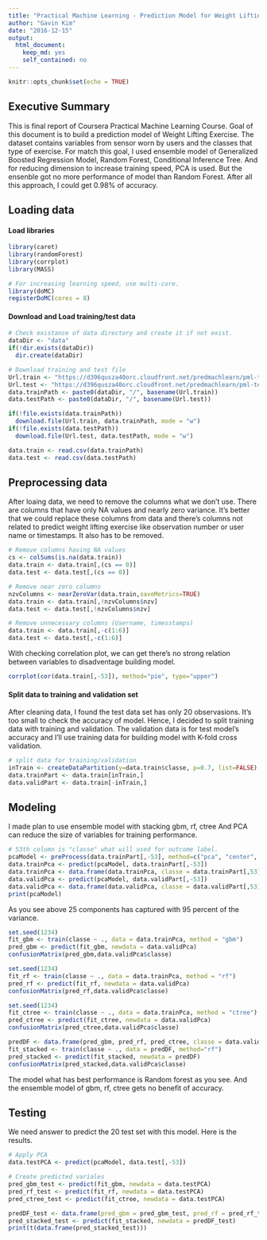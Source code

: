 ```yaml
---
title: "Practical Machine Learning - Prediction Model for Weight Lifting Exercise Dataset"
author: "Gavin Kim"
date: "2016-12-15"
output: 
  html_document: 
    keep_md: yes
    self_contained: no
---
```


```r
knitr::opts_chunk$set(echo = TRUE)
```

## Executive Summary
This is final report of Coursera Practical Machine Learning Course. Goal of this document is to build a prediction model of Weight Lifting Exercise. The dataset contains variables from sensor worn by users and the classes that type of exercise.
For match this goal, I used ensemble model of Generalized Boosted Regression Model, Random Forest, Conditional Inference Tree. And for reducing dimension to increase training speed, PCA is used. But the ensenble got no more performance of model than Random Forest. After all this approach, I could get 0.98% of accuracy.

## Loading data

#### Load libraries

```r
library(caret)
library(randomForest)
library(corrplot)
library(MASS)

# For increasing learning speed, use multi-core.
library(doMC)
registerDoMC(cores = 8)
```

#### Download and Load training/test data

```r
# Check existance of data directory and create it if not exist.
dataDir <- "data"
if(!dir.exists(dataDir))
  dir.create(dataDir)

# Download training and test file 
Url.train <- "https://d396qusza40orc.cloudfront.net/predmachlearn/pml-training.csv"
Url.test <- "https://d396qusza40orc.cloudfront.net/predmachlearn/pml-testing.csv"
data.trainPath <- paste0(dataDir, "/", basename(Url.train))
data.testPath <- paste0(dataDir, "/", basename(Url.test))

if(!file.exists(data.trainPath))
  download.file(Url.train, data.trainPath, mode = "w")
if(!file.exists(data.testPath))
  download.file(Url.test, data.testPath, mode = "w")

data.train <- read.csv(data.trainPath)
data.test <- read.csv(data.testPath)
```

## Preprocessing data

After loaing data, we need to remove the columns what we don't use. There are columns that have only NA values and nearly zero variance. It's better that we could replace these columns from data and there's columns not related to predict weight lifting exercise like observation number or user name or timestamps. It also has to be removed.

```r
# Remove columns having NA values
cs <- colSums(is.na(data.train))
data.train <- data.train[,(cs == 0)]
data.test <- data.test[,(cs == 0)]

# Remove near zero columns
nzvColumns <- nearZeroVar(data.train,saveMetrics=TRUE)
data.train <- data.train[,!nzvColumns$nzv]
data.test <- data.test[,!nzvColumns$nzv]

# Remove unnecessary columns (Username, timesstamps)
data.train <- data.train[,-c(1:6)]
data.test <- data.test[,-c(1:6)]
```

With checking correlation plot, we can get there's no strong relation between variables to disadventage building model.

```r
corrplot(cor(data.train[,-53]), method="pie", type="upper")
```

#### Split data to training and validation set

After cleaning data, I found the test data set has only 20 observasions. It's too small to check the accuracy of model.
Hence, I decided to split training data with training and validation. The validation data is for test model's accuracy and I'll use training data for building model with K-fold cross validation.

```r
# split data for training/validation
inTrain <- createDataPartition(y=data.train$classe, p=0.7, list=FALSE)
data.trainPart <- data.train[inTrain,]
data.validPart <- data.train[-inTrain,]
```

## Modeling

I made plan to use ensemble model with stacking gbm, rf, ctree And PCA can reduce the size of variables for training performance.

```r
# 53th column is "classe" what will used for outcome label.
pcaModel <- preProcess(data.trainPart[,-53], method=c("pca", "center", "scale"), thresh = 0.95)
data.trainPca <- predict(pcaModel, data.trainPart[,-53])
data.trainPca <- data.frame(data.trainPca, classe = data.trainPart[,53])
data.validPca <- predict(pcaModel, data.validPart[,-53])
data.validPca <- data.frame(data.validPca, classe = data.validPart[,53])
print(pcaModel)
```

As you see above 25 components has captured with 95 percent of the variance.


```r
set.seed(1234)
fit_gbm <- train(classe ~ ., data = data.trainPca, method = "gbm")
pred_gbm <- predict(fit_gbm, newdata = data.validPca)
confusionMatrix(pred_gbm,data.validPca$classe)
```

```r
set.seed(1234)
fit_rf <- train(classe ~ ., data = data.trainPca, method = "rf")
pred_rf <- predict(fit_rf, newdata = data.validPca)
confusionMatrix(pred_rf,data.validPca$classe)
```

```r
set.seed(1234)
fit_ctree <- train(classe ~ ., data = data.trainPca, method = "ctree")
pred_ctree <- predict(fit_ctree, newdata = data.validPca)
confusionMatrix(pred_ctree,data.validPca$classe)
```

```r
predDF <- data.frame(pred_gbm, pred_rf, pred_ctree, classe = data.validPca$classe)
fit_stacked <- train(classe ~ ., data = predDF, method="rf")
pred_stacked <- predict(fit_stacked, newdata = predDF)
confusionMatrix(pred_stacked,data.validPca$classe)
```

The model what has best performance is Random forest as you see. And the ensemble model of gbm, rf, ctree gets no benefit of accuracy.


## Testing

We need answer to predict the 20 test set with this model.
Here is the results.

```r
# Apply PCA
data.testPCA <- predict(pcaModel, data.test[,-53])

# Create predicted variales
pred_gbm_test <- predict(fit_gbm, newdata = data.testPCA)
pred_rf_test <- predict(fit_rf, newdata = data.testPCA)
pred_ctree_test <- predict(fit_ctree, newdata = data.testPCA)

predDF_test <- data.frame(pred_gbm = pred_gbm_test, pred_rf = pred_rf_test, pred_ctree = pred_ctree_test)
pred_stacked_test <- predict(fit_stacked, newdata = predDF_test)
print(t(data.frame(pred_stacked_test)))

```

